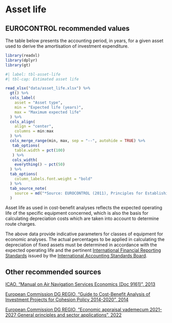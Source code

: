 # Asset life {#sec-asset-life}

## EUROCONTROL recommended values

The table below presents the accounting period, in years, for a given asset used
to derive the amortisation of investment expenditure.

```r
library(readxl)
library(dplyr)
library(gt)

#| label: tbl-asset-life
#| tbl-cap: Estimated asset life

read_xlsx("data/asset_life.xlsx") %>% 
  gt() %>% 
  cols_label(
    asset = "Asset type",
    min = "Expected life (years)",
    max = "Maximum expected life"
  ) %>% 
  cols_align(
    align = "center",
    columns = min:max
  ) %>% 
  cols_merge_range(min, max, sep = "--", autohide = TRUE) %>% 
   tab_options(
    table.width = pct(100)
   ) %>% 
   cols_width(
    everything() ~ pct(50)
  ) %>% 
  tab_options(
    column_labels.font.weight = "bold"
  ) %>% 
  tab_source_note(
    source = md("*Source: EUROCONTROL (2011), Principles for Establishing the Cost-Base for Route Charges and the Calculation of the Unit Rates*")
  )
```

Asset life as used in cost-benefit analyses reflects the expected operating life 
of the specific equipment concerned, which is also the basis for calculating 
depreciation costs which are taken into account to determine route charges.

The above data provide indicative parameters for classes of equipment for 
economic analyses. The actual percentages to be applied in calculating the 
depreciation of fixed assets must be determined in accordance with the expected
operating life and the pertinent [International Financial Reporting Standards](https://www.ifrs.org/) 
issued by the [International Accounting Standards Board](https://www.ifrs.org/groups/international-accounting-standards-board/).

## Other recommended sources

[ICAO, "Manual on Air Navigation Services Economics (Doc 9161)", 2013](https://data.icao.int/icads/Product/View/120)

[European Commission DG REGIO, "Guide to Cost-Benefit Analysis of Investment Projects for Cohesion Policy 2014-2020", 2014](https://ec.europa.eu/regional_policy/en/information/publications/guides/2014/guide-to-cost-benefit-analysis-of-investment-projects-for-cohesion-policy-2014-2020)

[European Commission DG REGIO, "Economic appraisal vademecum 2021-2027 General principles and sector applications", 2022](https://op.europa.eu/en/publication-detail/-/publication/cf2c28fe-484e-11ed-92ed-01aa75ed71a1/language-en)
